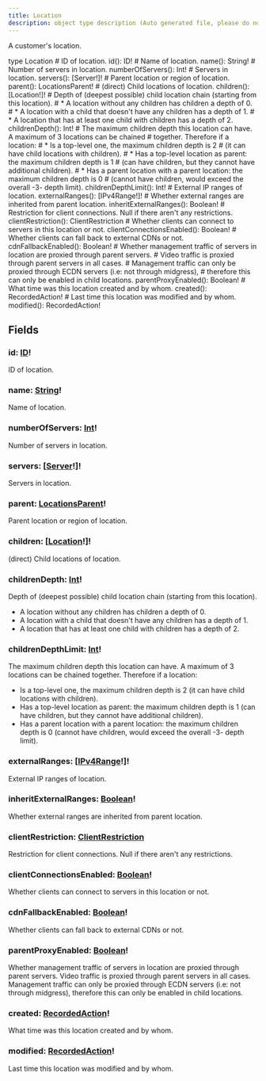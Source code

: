 ```yaml
---
title: Location
description: object type description (Auto generated file, please do not modify)
---
```



A customer's location.

<GQLCodeSnippet>
<GQLLine><GQLKeyword>type</GQLKeyword> Location <GQLOpen /></GQLLine>
<GQLLine> </GQLLine>
	<GQLLine><GQLTab /><GQLComment># ID of location.</GQLComment></GQLLine>
	<GQLLine><GQLTab /><GQLName>id</GQLName>(): <GQLLink href="/ecdn-api-scalars/ID">ID</GQLLink><GQLOperator>!</GQLOperator></GQLLine>
<GQLLine> </GQLLine>
	<GQLLine><GQLTab /><GQLComment># Name of location.</GQLComment></GQLLine>
	<GQLLine><GQLTab /><GQLName>name</GQLName>(): <GQLLink href="/ecdn-api-scalars/String">String</GQLLink><GQLOperator>!</GQLOperator></GQLLine>
<GQLLine> </GQLLine>
	<GQLLine><GQLTab /><GQLComment># Number of servers in location.</GQLComment></GQLLine>
	<GQLLine><GQLTab /><GQLName>numberOfServers</GQLName>(): <GQLLink href="/ecdn-api-scalars/Int">Int</GQLLink><GQLOperator>!</GQLOperator></GQLLine>
<GQLLine> </GQLLine>
	<GQLLine><GQLTab /><GQLComment># Servers in location.</GQLComment></GQLLine>
	<GQLLine><GQLTab /><GQLName>servers</GQLName>(): [<GQLLink href="/ecdn-api-objects/Server">Server</GQLLink><GQLOperator>!</GQLOperator>]<GQLOperator>!</GQLOperator></GQLLine>
<GQLLine> </GQLLine>
	<GQLLine><GQLTab /><GQLComment># Parent location or region of location.</GQLComment></GQLLine>
	<GQLLine><GQLTab /><GQLName>parent</GQLName>(): <GQLLink href="/ecdn-api-unions/LocationsParent">LocationsParent</GQLLink><GQLOperator>!</GQLOperator></GQLLine>
<GQLLine> </GQLLine>
	<GQLLine><GQLTab /><GQLComment># (direct) Child locations of location.</GQLComment></GQLLine>
	<GQLLine><GQLTab /><GQLName>children</GQLName>(): [<GQLLink href="/ecdn-api-objects/Location">Location</GQLLink><GQLOperator>!</GQLOperator>]<GQLOperator>!</GQLOperator></GQLLine>
<GQLLine> </GQLLine>
	<GQLLine><GQLTab /><GQLComment># Depth of (deepest possible) child location chain (starting from this location).</GQLComment></GQLLine>
	<GQLLine><GQLTab /><GQLComment># * A location without any children has children a depth of 0.</GQLComment></GQLLine>
	<GQLLine><GQLTab /><GQLComment># * A location with a child that doesn't have any children has a depth of 1.</GQLComment></GQLLine>
	<GQLLine><GQLTab /><GQLComment># * A location that has at least one child with children has a depth of 2.</GQLComment></GQLLine>
	<GQLLine><GQLTab /><GQLName>childrenDepth</GQLName>(): <GQLLink href="/ecdn-api-scalars/Int">Int</GQLLink><GQLOperator>!</GQLOperator></GQLLine>
<GQLLine> </GQLLine>
	<GQLLine><GQLTab /><GQLComment># The maximum children depth this location can have. A maximum of 3 locations can be chained</GQLComment></GQLLine>
	<GQLLine><GQLTab /><GQLComment># together. Therefore if a location:</GQLComment></GQLLine>
	<GQLLine><GQLTab /><GQLComment># * Is a top-level one, the maximum children depth is 2</GQLComment></GQLLine>
	<GQLLine><GQLTab /><GQLComment>#   (it can have child locations with children).</GQLComment></GQLLine>
	<GQLLine><GQLTab /><GQLComment># * Has a top-level location as parent: the maximum children depth is 1</GQLComment></GQLLine>
	<GQLLine><GQLTab /><GQLComment>#   (can have children, but they cannot have additional children).</GQLComment></GQLLine>
	<GQLLine><GQLTab /><GQLComment># * Has a parent location with a parent location: the maximum children depth is 0</GQLComment></GQLLine>
	<GQLLine><GQLTab /><GQLComment>#   (cannot have children, would exceed the overall -3- depth limit).</GQLComment></GQLLine>
	<GQLLine><GQLTab /><GQLName>childrenDepthLimit</GQLName>(): <GQLLink href="/ecdn-api-scalars/Int">Int</GQLLink><GQLOperator>!</GQLOperator></GQLLine>
<GQLLine> </GQLLine>
	<GQLLine><GQLTab /><GQLComment># External IP ranges of location.</GQLComment></GQLLine>
	<GQLLine><GQLTab /><GQLName>externalRanges</GQLName>(): [<GQLLink href="/ecdn-api-scalars/IPv4Range">IPv4Range</GQLLink><GQLOperator>!</GQLOperator>]<GQLOperator>!</GQLOperator></GQLLine>
<GQLLine> </GQLLine>
	<GQLLine><GQLTab /><GQLComment># Whether external ranges are inherited from parent location.</GQLComment></GQLLine>
	<GQLLine><GQLTab /><GQLName>inheritExternalRanges</GQLName>(): <GQLLink href="/ecdn-api-scalars/Boolean">Boolean</GQLLink><GQLOperator>!</GQLOperator></GQLLine>
<GQLLine> </GQLLine>
	<GQLLine><GQLTab /><GQLComment># Restriction for client connections. Null if there aren't any restrictions.</GQLComment></GQLLine>
	<GQLLine><GQLTab /><GQLName>clientRestriction</GQLName>(): <GQLLink href="/ecdn-api-objects/ClientRestriction">ClientRestriction</GQLLink></GQLLine>
<GQLLine> </GQLLine>
	<GQLLine><GQLTab /><GQLComment># Whether clients can connect to servers in this location or not.</GQLComment></GQLLine>
	<GQLLine><GQLTab /><GQLName>clientConnectionsEnabled</GQLName>(): <GQLLink href="/ecdn-api-scalars/Boolean">Boolean</GQLLink><GQLOperator>!</GQLOperator></GQLLine>
<GQLLine> </GQLLine>
	<GQLLine><GQLTab /><GQLComment># Whether clients can fall back to external CDNs or not.</GQLComment></GQLLine>
	<GQLLine><GQLTab /><GQLName>cdnFallbackEnabled</GQLName>(): <GQLLink href="/ecdn-api-scalars/Boolean">Boolean</GQLLink><GQLOperator>!</GQLOperator></GQLLine>
<GQLLine> </GQLLine>
	<GQLLine><GQLTab /><GQLComment># Whether management traffic of servers in location are proxied through parent servers.</GQLComment></GQLLine>
	<GQLLine><GQLTab /><GQLComment># Video traffic is proxied through parent servers in all cases.</GQLComment></GQLLine>
	<GQLLine><GQLTab /><GQLComment># Management traffic can only be proxied through ECDN servers (i.e: not through midgress),</GQLComment></GQLLine>
	<GQLLine><GQLTab /><GQLComment># therefore this can only be enabled in child locations.</GQLComment></GQLLine>
	<GQLLine><GQLTab /><GQLName>parentProxyEnabled</GQLName>(): <GQLLink href="/ecdn-api-scalars/Boolean">Boolean</GQLLink><GQLOperator>!</GQLOperator></GQLLine>
<GQLLine> </GQLLine>
	<GQLLine><GQLTab /><GQLComment># What time was this location created and by whom.</GQLComment></GQLLine>
	<GQLLine><GQLTab /><GQLName>created</GQLName>(): <GQLLink href="/ecdn-api-objects/RecordedAction">RecordedAction</GQLLink><GQLOperator>!</GQLOperator></GQLLine>
<GQLLine> </GQLLine>
	<GQLLine><GQLTab /><GQLComment># Last time this location was modified and by whom.</GQLComment></GQLLine>
	<GQLLine><GQLTab /><GQLName>modified</GQLName>(): <GQLLink href="/ecdn-api-objects/RecordedAction">RecordedAction</GQLLink><GQLOperator>!</GQLOperator></GQLLine>
<GQLLine> </GQLLine>
<GQLLine><GQLClose /></GQLLine>
</GQLCodeSnippet>


## Fields

### id: [ID](/ecdn-api-scalars/ID)!
ID of location.


### name: [String](/ecdn-api-scalars/String)!
Name of location.


### numberOfServers: [Int](/ecdn-api-scalars/Int)!
Number of servers in location.


### servers: [[Server](/ecdn-api-objects/Server)!]!
Servers in location.


### parent: [LocationsParent](/ecdn-api-unions/LocationsParent)!
Parent location or region of location.


### children: [[Location](/ecdn-api-objects/Location)!]!
(direct) Child locations of location.


### childrenDepth: [Int](/ecdn-api-scalars/Int)!
Depth of (deepest possible) child location chain (starting from this location).
* A location without any children has children a depth of 0.
* A location with a child that doesn't have any children has a depth of 1.
* A location that has at least one child with children has a depth of 2.


### childrenDepthLimit: [Int](/ecdn-api-scalars/Int)!
The maximum children depth this location can have. A maximum of 3 locations can be chained
together. Therefore if a location:
* Is a top-level one, the maximum children depth is 2
  (it can have child locations with children).
* Has a top-level location as parent: the maximum children depth is 1
  (can have children, but they cannot have additional children).
* Has a parent location with a parent location: the maximum children depth is 0
  (cannot have children, would exceed the overall -3- depth limit).


### externalRanges: [[IPv4Range](/ecdn-api-scalars/IPv4Range)!]!
External IP ranges of location.


### inheritExternalRanges: [Boolean](/ecdn-api-scalars/Boolean)!
Whether external ranges are inherited from parent location.


### clientRestriction: [ClientRestriction](/ecdn-api-objects/ClientRestriction)
Restriction for client connections. Null if there aren't any restrictions.


### clientConnectionsEnabled: [Boolean](/ecdn-api-scalars/Boolean)!
Whether clients can connect to servers in this location or not.


### cdnFallbackEnabled: [Boolean](/ecdn-api-scalars/Boolean)!
Whether clients can fall back to external CDNs or not.


### parentProxyEnabled: [Boolean](/ecdn-api-scalars/Boolean)!
Whether management traffic of servers in location are proxied through parent servers.
Video traffic is proxied through parent servers in all cases.
Management traffic can only be proxied through ECDN servers (i.e: not through midgress),
therefore this can only be enabled in child locations.


### created: [RecordedAction](/ecdn-api-objects/RecordedAction)!
What time was this location created and by whom.


### modified: [RecordedAction](/ecdn-api-objects/RecordedAction)!
Last time this location was modified and by whom.


